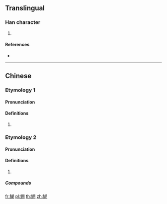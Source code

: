 {{character info/new}}
==Translingual==

===Han character===
{{Han char|rn=195|rad=魚|as=09|sn=20|four=27320|canj=NFJRB}}

# {{defn|Han|sort=魚09}}

====References====
* {{Han ref|kx=1475.140|dkj=46350|dj=2007.020|hdz=74700.050|uh=9C17|ud=39959|bh=F574|bd=62836}}

----

==Chinese==

===Etymology 1===
{{zh-forms}}

====Pronunciation====
{{zh-pron
|m=hú
|c=wu4
|cat=
}}

====Definitions====
{{zh-hanzi}}

# {{zh-only|鰗鮧}}

===Etymology 2===
{{zh-forms}}

====Pronunciation====
{{zh-pron
|mn=hô͘
|cat=
}}

====Definitions====
{{zh-hanzi}}

# {{rfdef|zh}}

=====Compounds=====
{{zh-der|鰗鰡|鰗鰡嘴}}

[[fr:鰗]]
[[pl:鰗]]
[[th:鰗]]
[[zh:鰗]]